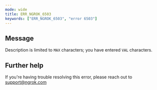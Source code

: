 ```yaml
---
mode: wide
title: ERR_NGROK_6503
keywords: ["ERR_NGROK_6503", "error 6503"]
---
```


## Message

Description is limited to `MAX` characters; you have entered `VAL` characters.

## Further help

If you're having trouble resolving this error, please reach out to [support@ngrok.com](mailto:support@ngrok.com?subject=Help%20with%20ERR_NGROK_6503)
